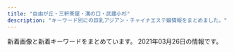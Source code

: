 ```yaml
---
title: "自由が丘・三軒茶屋・溝の口・武蔵小杉"
description: "キーワード別にの巨乳アジアン・チャイナエステ嬢情報をまとめました。"
---
```


新着画像と新着キーワードをまとめています。
2021年03月26日の情報です。

<DmmAffiliateIns />
<KeywordTable
  shops={
    [
    {
        "img_links": [
            "http://annex-jp.info/images/nana.jpg",
            "http://annex-jp.info/images/mayumi.jpg",
            "http://annex-jp.info/images/kp-info.jpg",
            "http://annex-jp.info/images/yoho.jpg",
            "http://www.annex-jp.info/i/img/mari.jpg",
            "http://www.annex-jp.info/i/img/mayumi.jpg",
            "http://annex-jp.info/images/info.png",
            "http://annex-jp.info/images/sayuri.jpg",
            "http://annex-jp.info/images/mari.jpg",
            "http://www.annex-jp.info/i/img/nana.jpg",
            "http://annex-jp.info/images/riri.jpg",
            "http://www.annex-jp.info/i/img/riri.jpg",
            "http://www.annex-jp.info/i/img/sayuri.jpg",
            "http://www.annex-jp.info/i/img/yoho.jpg"
        ],
        "name": "\u305f\u3093\u307d\u307d",
        "keywords": {},
        "url": "http://annex-jp.info/",
        "station": "\u81ea\u7531\u304c\u4e18\u99c5\u5317\u53e3"
    },
    {
        "station": "\u81ea\u7531\u304c\u4e18\u99c5\u5317\u53e3",
        "url": "http://www.es-flower.link/",
        "keywords": {},
        "name": "\u6625\u306e\u604b",
        "img_links": [
            "http://www.es-flower.link/images/rec2.jpg",
            "http://www.es-flower.link/sp/images/newsb.png",
            "http://www.es-flower.link/sp/images/rec1.jpg",
            "http://www.es-flower.link/sp/images/top.jpg",
            "http://www.es-flower.link/sp/images/rec2.jpg",
            "http://www.es-flower.link/sp/img/koyuki1.jpg",
            "http://www.es-flower.link/sp/img/arisa1.jpg",
            "http://www.es-flower.link/img/arisa1.jpg",
            "http://www.es-flower.link/img/nene1.jpg",
            "http://www.es-flower.link/sp/images/sys2.jpg",
            "http://www.es-flower.link/images/ta.jpg",
            "http://www.es-flower.link/sp/images/pc.jpg",
            "http://www.es-flower.link/sp/images/footer.jpg",
            "http://www.es-flower.link/images/sm.jpg",
            "http://www.es-flower.link/sp/images/interior_t.jpg",
            "http://www.es-flower.link/images/5.jpg",
            "http://www.es-flower.link/sp/images/tel.jpg",
            "http://www.es-flower.link/sp/menu/top.jpg",
            "http://www.es-flower.link/images/4.jpg",
            "http://www.es-flower.link/sp/images/time.jpg",
            "http://www.es-flower.link/images/rec1.png",
            "http://www.es-flower.link/images/1.jpg",
            "http://www.es-flower.link/images/sys.png",
            "http://www.es-flower.link/img/mizuki1.jpg",
            "http://www.es-flower.link/sp/images/sisu_t.jpg",
            "http://www.es-flower.link/sp/img/yuyu1.jpg",
            "http://www.es-flower.link/sp/images/rec3.jpg",
            "http://www.es-flower.link/sp/images/sys1.jpg",
            "http://www.es-flower.link/sp/images/int1.jpg",
            "http://www.es-flower.link/sp/menu/interior.jpg",
            "http://www.es-flower.link/sp/img/mizuki1.jpg",
            "http://www.es-flower.link/images/7.jpg",
            "http://www.es-flower.link/sp/img/huyumi1.jpg",
            "http://www.es-flower.link/images/mobile.jpg",
            "http://www.es-flower.link/images/news.jpg",
            "http://www.es-flower.link/sp/menu/staff.jpg",
            "http://www.es-flower.link/sp/images/staff_t.jpg",
            "http://www.es-flower.link/images/3.jpg",
            "http://www.es-flower.link/sp/img/yume1.jpg",
            "http://www.es-flower.link/img/yuyu1.jpg",
            "http://www.es-flower.link/sp/images/ac1.jpg",
            "http://www.es-flower.link/sp/images/2.jpg",
            "http://www.es-flower.link/images/2.jpg",
            "http://www.es-flower.link/sp/images/7.jpg",
            "http://www.es-flower.link/img/yume1.jpg",
            "http://www.es-flower.link/sp/images/6.jpg",
            "http://www.es-flower.link/images/int2.png",
            "http://www.es-flower.link/sp/images/3.jpg",
            "http://www.es-flower.link/images/int1.png",
            "http://www.es-flower.link/sp/images/1.jpg",
            "http://www.es-flower.link/img/huyumi1.jpg",
            "http://www.es-flower.link/images/head.jpg",
            "http://www.es-flower.link/sp/images/4.jpg",
            "http://www.es-flower.link/sp/images/5.jpg",
            "http://www.es-flower.link/img/koyuki1.jpg",
            "http://www.es-flower.link/images/6.jpg",
            "http://www.es-flower.link/images/staff_t.jpg",
            "http://www.es-flower.link/sp/img/nene1.jpg",
            "http://www.es-flower.link/images/info.jpg",
            "http://www.es-flower.link/sp/images/news.jpg",
            "http://www.es-flower.link/sp/images/sys3.jpg",
            "http://www.es-flower.link/sp/images/sisu.jpg",
            "http://www.es-flower.link/sp/images/int2.jpg",
            "http://www.es-flower.link/sp/images/head.png",
            "http://www.es-flower.link/images/interior_t.jpg"
        ]
    },
    {
        "img_links": [
            "http://aosora.work/images/staff_t.png",
            "http://aosora.work/img/momo1.jpg",
            "http://aosora.work/images/2.jpg",
            "http://aosora.work/images/s2.jpg",
            "http://aosora.work/images/mobile.png",
            "http://aosora.work/images/interior_t.png",
            "http://aosora.work/staff/karen.jpg",
            "http://aosora.work/images/5.jpg",
            "http://aosora.work/img/sora2.jpg",
            "http://aosora.work/images/1.jpg",
            "http://aosora.work/images/s1.jpg",
            "http://aosora.work/staff/sora.jpg",
            "http://aosora.work/images/4.jpg",
            "http://aosora.work/img/momo2.jpg",
            "http://aosora.work/staff/momo.jpg",
            "http://aosora.work/images/3.jpg",
            "http://aosora.work/staff/yu.jpg",
            "http://aosora.work/img/karen2.jpg",
            "http://aosora.work/img/yu2.jpg",
            "http://aosora.work/img/sora1.jpg",
            "http://aosora.work/img/yu1.jpg",
            "http://aosora.work/images/sys3.png",
            "http://aosora.work/images/int1.png",
            "http://aosora.work/img/karen1.jpg",
            "http://aosora.work/images/int2.png",
            "http://aosora.work/images/head.jpg",
            "http://aosora.work/images/sys2.jpg",
            "http://aosora.work/images/s1.png",
            "http://aosora.work/staff/hina.jpg",
            "http://aosora.work/images/sys1.jpg",
            "http://aosora.work/images/news.png",
            "http://aosora.work/img/hina1.jpg",
            "http://aosora.work/img/hina2.jpg"
        ],
        "station": "\u4e09\u8ed2\u8336\u5c4b\u99c5\u5357\u53e3",
        "url": "http://aosora.work/",
        "name": "\u9752\u7a7a",
        "keywords": {}
    },
    {
        "img_links": [
            "http://ms-rlx.com/img/access/road01.jpg",
            "http://ms-rlx.com/img/access/road03.jpg",
            "http://ms-rlx.com/img/msgbtn.png",
            "http://ms-rlx.com/staff/momo/01.jpg",
            "http://ms-rlx.com/staff/ruri/01mb.jpg",
            "http://ms-rlx.com/i/files/homeimg.jpg",
            "http://ms-rlx.com/img/ttl_concept.png",
            "http://ms-rlx.com/img/ttl_tnew.png",
            "http://ms-rlx.com/staff/sachan/01mb.jpg",
            "http://ms-rlx.com/img/access/road02.jpg",
            "http://ms-rlx.com/staff/sachan/01.jpg",
            "http://ms-rlx.com/pic/head.png",
            "http://ms-rlx.com/img/ttl_rec.png",
            "http://ms-rlx.com/staff/milk/01.jpg",
            "http://ms-rlx.com/img/ttl_mobile.png",
            "http://ms-rlx.com/staff/ringo/01.jpg",
            "http://ms-rlx.com/img/youtube.jpg",
            "http://ms-rlx.com/staff/ringo/01mb.jpg",
            "http://ms-rlx.com/staff/momo/01mb.jpg",
            "http://ms-rlx.com/staff/ruri/01.jpg",
            "http://ms-rlx.com/img/att.png",
            "http://ms-rlx.com/staff/milk/01mb.jpg",
            "http://ms-rlx.com/img/ttl_staff.png"
        ],
        "station": "\u81ea\u7531\u304c\u4e18\u99c5\u5357\u53e3",
        "url": "http://ms-rlx.com/",
        "name": "\u697d\u697d\u5c4b",
        "keywords": {
            "C": 14
        }
    },
    {
        "name": "\u82b1\u6c34\u6728",
        "station": "\u4e09\u8ed2\u8336\u5c4b\u99c5\u5317\u53e3B",
        "url": "http://www.hanamizuki.esturl.com/",
        "keywords": {
            "C": 18,
            "85": 2,
            "D": 2,
            "87": 2,
            "86": 2,
            "88": 2
        },
        "img_links": [
            "http://www.hanamizuki.esturl.com/files/003.jpg",
            "http://www.hanamizuki.esturl.com/files/003-02.jpg",
            "http://www.hanamizuki.esturl.com/files/001.jpg",
            "http://www.hanamizuki.esturl.com/files/002-02.jpg",
            "http://www.hanamizuki.esturl.com/files/004-02.jpg",
            "http://www.hanamizuki.esturl.com/files/002.jpg",
            "http://www.hanamizuki.esturl.com/img/btn_side_mobile.jpg",
            "http://www.hanamizuki.esturl.com/img/goback.jpg",
            "http://www.hanamizuki.esturl.com/files/001-02.jpg",
            "http://www.hanamizuki.esturl.com/img/ttl_news.png",
            "http://www.hanamizuki.esturl.com/img/pickup.jpg",
            "http://www.hanamizuki.esturl.com/img/btn_blog.png",
            "http://www.hanamizuki.esturl.com/img/tel.png",
            "http://www.hanamizuki.esturl.com/img/ttl_info.png",
            "http://www.hanamizuki.esturl.com/files/004.jpg"
        ]
    },
    {
        "url": "http://tanoshii.jpn.mn/",
        "img_links": [],
        "name": "\u697d\u3057\u3044",
        "keywords": {},
        "station": "\u4e8c\u5b50\u7389\u5ddd\u99c5\u897f\u53e3"
    },
    {
        "url": "http://www.miyuki.es-relax.info/",
        "img_links": [
            "http://www.miyuki.es-relax.info/images/sp02.jpg",
            "http://www.miyuki.es-relax.info/gals/nana1.jpg",
            "http://www.miyuki.es-relax.info/images/sp03.jpg",
            "http://www.miyuki.es-relax.info/images/kp01.jpg",
            "http://www.miyuki.es-relax.info/gals/yuki1.jpg",
            "http://www.miyuki.es-relax.info/images/yoyaku.png",
            "http://www.miyuki.es-relax.info/images/sp01.jpg",
            "http://www.miyuki.es-relax.info/images/info4.jpg",
            "http://www.miyuki.es-relax.info/gals/yuri1.jpg",
            "http://www.miyuki.es-relax.info/images/info1.jpg",
            "http://www.miyuki.es-relax.info/images/info3.jpg",
            "http://www.miyuki.es-relax.info/images/info2.jpg"
        ],
        "station": "\u5927\u5ca1\u5c71\u99c5",
        "name": "\u30de\u30c3\u30b5\u30fc\u30b8\u306e\u66d9",
        "keywords": {}
    },
    {
        "img_links": [
            "http://www.brilliance.mesthe.com/files/003.jpg",
            "http://www.brilliance.mesthe.com/files/002.jpg",
            "http://www.brilliance.mesthe.com/images/s2.jpg",
            "http://www.brilliance.mesthe.com/images/shop/shop02.jpg",
            "http://www.brilliance.mesthe.com/images/s1.jpg",
            "http://www.brilliance.mesthe.com/images/shop/shop03.jpg",
            "http://www.brilliance.mesthe.com/files/003-03.jpg",
            "http://www.brilliance.mesthe.com/images/service.png",
            "http://www.brilliance.mesthe.com/images/infotiao1.jpg",
            "http://www.brilliance.mesthe.com/files/002-02.jpg",
            "http://www.brilliance.mesthe.com/files/004-03.jpg",
            "http://www.brilliance.mesthe.com/images/zi_staff.png",
            "http://www.brilliance.mesthe.com/files/004.jpg",
            "http://www.brilliance.mesthe.com/files/001-03.jpg",
            "http://www.brilliance.mesthe.com/images/s3.jpg",
            "http://www.brilliance.mesthe.com/files/005-03.jpg",
            "http://www.brilliance.mesthe.com/images/tel.png",
            "http://www.brilliance.mesthe.com/images/shop/shop04.jpg",
            "http://www.brilliance.mesthe.com/files/002-03.jpg",
            "http://www.brilliance.mesthe.com/files/003-02.jpg",
            "http://www.brilliance.mesthe.com/images/new3.png",
            "http://www.brilliance.mesthe.com/files/005-02.jpg",
            "http://www.brilliance.mesthe.com/files/005.jpg",
            "http://www.brilliance.mesthe.com/images/new1.png",
            "http://www.brilliance.mesthe.com/images/main_top.png",
            "http://www.brilliance.mesthe.com/images/maga.jpg",
            "http://www.brilliance.mesthe.com/images/main_bottom.png",
            "http://www.brilliance.mesthe.com/files/004-02.jpg",
            "http://www.brilliance.mesthe.com/files/001-02.jpg",
            "http://www.brilliance.mesthe.com/images/shop/shop01.jpg",
            "http://www.brilliance.mesthe.com/images/xian.png",
            "http://www.brilliance.mesthe.com/files/001.jpg",
            "http://www.brilliance.mesthe.com/images/zi_massage.png",
            "http://www.brilliance.mesthe.com/images/pick.png"
        ],
        "keywords": {
            "C": 2,
            "D": 3,
            "87": 1,
            "86": 2,
            "85": 2
        },
        "station": "\u4e09\u8ed2\u8336\u5c4b\u99c5\u4e16\u7530\u8c37\u901a\u308a\u53e3",
        "url": "http://www.brilliance.mesthe.com/",
        "name": "\u30d6\u30ea\u30ea\u30a2\u30f3\u30b9"
    },
    {
        "name": "\u5fc3\u697d",
        "url": "http://ms-shinraku.com/",
        "keywords": {
            "C": 2
        },
        "img_links": [
            "http://ms-shinraku.com/staff/momoka/01.jpg",
            "http://ms-shinraku.com/staff/kanako/01.jpg",
            "http://ms-shinraku.com/staff/ran/01.jpg",
            "http://ms-shinraku.com/img/ttl_staff.png",
            "http://ms-shinraku.com/i/files/homeimg.jpg",
            "http://ms-shinraku.com/staff/yuki/01.jpg",
            "http://ms-shinraku.com/pic/topimg2.jpg",
            "http://ms-shinraku.com/staff/ayumi/01.jpg",
            "http://ms-shinraku.com/img/foot.png",
            "http://ms-shinraku.com/pic/topimg1.jpg",
            "http://ms-shinraku.com/staff/mari/01.jpg",
            "http://ms-shinraku.com/pic/head.jpg"
        ],
        "station": "\u5b66\u82b8\u5927\u5b66\u99c5\u6771\u53e3"
    },
    {
        "url": "https://fy.uouono.com",
        "img_links": [],
        "station": "\u4e8c\u5b50\u7389\u5ddd\u99c5",
        "name": "For You",
        "keywords": {}
    },
    {
        "name": "\u60a0",
        "keywords": {},
        "img_links": [
            "http://in-esthe.com/you/images/p-3.jpg",
            "http://in-esthe.com/you/images/r-2.jpg",
            "http://in-esthe.com/you/images/p-5.jpg",
            "http://in-esthe.com/you/images/r-1.jpg",
            "http://in-esthe.com/you/images/mo.png",
            "http://in-esthe.com/you/images/p-0.jpg",
            "http://in-esthe.com/you/images/p-10.jpg",
            "http://cdn.dino-es.com/images/logo/468x60DinoEs.png",
            "http://in-esthe.com/you/images/p-11.jpg",
            "http://in-esthe.com/you/images/botton.jpg",
            "http://in-esthe.com/you/images/p-9.jpg",
            "http://in-esthe.com/you/images/p-4.jpg",
            "http://in-esthe.com/you/images/fla.jpg",
            "http://in-esthe.com/you/images/p-8.jpg",
            "http://in-esthe.com/you/images/p-7.jpg"
        ],
        "url": "http://in-esthe.com/you/",
        "station": "\u5b66\u82b8\u5927\u5b66\u99c5\u6771\u53e3"
    },
    {
        "name": "Sweet",
        "url": "http://www.wqiowaz.site/",
        "keywords": {
            "94": 4,
            "F": 4,
            "D": 3,
            "84": 2,
            "86": 1
        },
        "station": "\u7528\u8cc0\u99c5\u6771\u53e3",
        "img_links": [
            "http://www.wqiowaz.site/uploads/200629/1-200629103104120.jpg",
            "http://www.wqiowaz.site/picture/foot01.jpg",
            "http://www.wqiowaz.site/uploads/201008/1-20100Q5550EL.jpg",
            "http://www.wqiowaz.site/picture/call.png",
            "http://www.wqiowaz.site/uploads/200914/1-200914164443K1.jpg",
            "http://www.wqiowaz.site/uploads/201008/1-20100Q55522V7.jpg",
            "http://www.wqiowaz.site/uploads/200630/1-200630094H5294.jpg",
            "http://www.wqiowaz.site/picture/m-top003.jpg",
            "http://www.wqiowaz.site/picture/cam-01.jpg",
            "http://www.wqiowaz.site/picture/m-top004.jpg",
            "http://www.wqiowaz.site/picture/m-head01.jpg",
            "http://www.wqiowaz.site/uploads/200630/1-200630094K4325.jpg",
            "http://www.wqiowaz.site/uploads/200914/1-20091416442NT.jpg",
            "http://www.wqiowaz.site/uploads/201008/1-20100Q5541T55.jpg",
            "http://www.wqiowaz.site/uploads/200629/1-200629103204442.jpg",
            "http://www.wqiowaz.site/uploads/200629/1-200629103142X4.jpg",
            "http://www.wqiowaz.site/uploads/201008/1-20100Q55403531.jpg"
        ]
    },
    {
        "keywords": {},
        "url": "http://chishituyop.xyz/",
        "img_links": [
            "http://chishituyop.xyz/style/images/index-miru_18.jpg",
            "http://chishituyop.xyz/style/images/t4.jpg",
            "http://chishituyop.xyz/style/images/sys.jpg",
            "http://chishituyop.xyz/style/images/nav-sys.jpg",
            "http://chishituyop.xyz/uploads/210317/1-21031GI93YC.jpg",
            "http://chishituyop.xyz/style/images/t3.png",
            "http://chishituyop.xyz/uploads/201229/1-201229152000Y5.jpg",
            "http://chishituyop.xyz/style/images/s-bian.png",
            "http://chishituyop.xyz/style/images/index-miru_03.jpg",
            "http://chishituyop.xyz/uploads/210317/1-21031GJ016101.jpg",
            "http://chishituyop.xyz/style/images/t6.jpg",
            "http://chishituyop.xyz/uploads/210317/1-21031GI954635.jpg",
            "http://chishituyop.xyz/style/images/nav2-sta.png",
            "http://chishituyop.xyz/style/images/t2.png",
            "http://chishituyop.xyz/style/images/index-miru_06.jpg"
        ],
        "name": "\u8d64\u30d0\u30e9",
        "station": "\u4e8c\u5b50\u7389\u5ddd\u99c5\u897f\u53e3"
    },
    {
        "url": "http://www.esthe.esraku.com/",
        "keywords": {
            "86": 8,
            "D": 32,
            "E": 8,
            "88": 8,
            "91": 8,
            "85": 8,
            "87": 8
        },
        "station": "\u4e09\u8ed2\u8336\u5c4b\u99c5\u5357\u53e3",
        "img_links": [
            "http://www.esthe.esraku.com/files/005.jpg",
            "http://www.esthe.esraku.com/images/s_news.png",
            "http://www.esthe.esraku.com/files/001.jpg",
            "http://www.esthe.esraku.com/files/003.jpg",
            "http://www.esthe.esraku.com/files/004.jpg",
            "http://www.esthe.esraku.com/files/002.jpg",
            "http://www.esthe.esraku.com/images/s_pickup.png",
            "http://www.esthe.esraku.com/images/slider-img001.jpg",
            "http://www.esthe.esraku.com/images/slider-img002.jpg",
            "http://www.esthe.esraku.com/images/m6.jpg",
            "http://www.esthe.esraku.com/images/s_message.png",
            "http://www.esthe.esraku.com/images/m4.jpg",
            "http://www.esthe.esraku.com/images/m1.jpg",
            "http://www.esthe.esraku.com/images/m2.jpg",
            "http://www.esthe.esraku.com/images/s_top_therapist.png",
            "http://www.esthe.esraku.com/images/m3.jpg"
        ],
        "name": "\u53f0\u6e7e\u30a8\u30b9\u30c6"
    },
    {
        "img_links": [
            "http://treat-msg.com/staff/saki/01mb.jpg",
            "http://treat-msg.com/staff/riri/01mb.jpg",
            "http://treat-msg.com/staff/noa/01mb.jpg",
            "http://treat-msg.com/img/access/road1.jpg",
            "http://treat-msg.com/img/access/roaddm.png",
            "http://treat-msg.com/img/access/road4.jpg",
            "http://treat-msg.com/img/head.png",
            "http://treat-msg.com/staff/miyo/01mb.jpg",
            "http://treat-msg.com/staff/riri/01.jpg",
            "http://treat-msg.com/img/shop/msg.png",
            "http://treat-msg.com/staff/rumi/01mb.jpg",
            "http://treat-msg.com/img/access/road6.jpg",
            "http://treat-msg.com/staff/chinatu/01.jpg",
            "http://treat-msg.com/staff/mei/01mb.jpg",
            "http://treat-msg.com/staff/miyo/01.jpg",
            "http://treat-msg.com/staff/noa/01.jpg",
            "http://treat-msg.com/img/mainhd.jpg",
            "http://treat-msg.com/img/ttl_staff.jpg",
            "http://treat-msg.com/img/access/road5.jpg",
            "http://treat-msg.com/img/mainft.jpg",
            "http://treat-msg.com/img/access/road2.jpg",
            "http://treat-msg.com/staff/kaori/01mb.jpg",
            "http://treat-msg.com/staff/rumi/01.jpg",
            "http://treat-msg.com/img/access/road3.jpg",
            "http://treat-msg.com/img/foot.png",
            "http://treat-msg.com/staff/mei/01.jpg",
            "http://treat-msg.com/staff/saki/01.jpg",
            "http://treat-msg.com/pic/corona.jpg",
            "http://treat-msg.com/staff/chinatu/01mb.jpg",
            "http://treat-msg.com/staff/kaori/01.jpg"
        ],
        "url": "http://treat-msg.com/",
        "name": "\u5b89\u5fc3\u5802",
        "station": "\u99d2\u6ca2\u5927\u5b66\u99c5\u99d2\u6ca2\u516c\u5712\u53e3",
        "keywords": {}
    },
    {
        "img_links": [
            "http://www.mikaeribijin.esturl.com/files/003-02.jpg",
            "http://www.mikaeribijin.esturl.com/images/shop/shop04.jpg",
            "http://www.mikaeribijin.esturl.com/images/mobile.png",
            "http://www.mikaeribijin.esturl.com/files/001-02.jpg",
            "http://www.mikaeribijin.esturl.com/images/shop/shop01.jpg",
            "http://www.mikaeribijin.esturl.com/files/003.jpg",
            "http://www.mikaeribijin.esturl.com/images/information.png",
            "http://www.mikaeribijin.esturl.com/images/girl-z1.jpg",
            "http://www.mikaeribijin.esturl.com/files/001.jpg",
            "http://www.mikaeribijin.esturl.com/files/002.jpg",
            "http://www.mikaeribijin.esturl.com/images/bj3.png",
            "http://www.mikaeribijin.esturl.com/files/002-02.jpg",
            "http://www.mikaeribijin.esturl.com/files/004.jpg",
            "http://www.mikaeribijin.esturl.com/images/line.jpg",
            "http://www.mikaeribijin.esturl.com/images/shop/shop02.jpg",
            "http://www.mikaeribijin.esturl.com/images/link_line.png",
            "http://www.mikaeribijin.esturl.com/images/top_sche.png",
            "http://www.mikaeribijin.esturl.com/images/shop/shop03.jpg",
            "http://www.mikaeribijin.esturl.com/images/staff_line.png",
            "http://www.mikaeribijin.esturl.com/files/004-02.jpg",
            "http://www.mikaeribijin.esturl.com/images/girl-z2.jpg",
            "http://www.mikaeribijin.esturl.com/images/top.png"
        ],
        "name": "\u898b\u8fd4\u308a\u7f8e\u4eba",
        "url": "http://www.mikaeribijin.esturl.com/",
        "keywords": {
            "D": 3,
            "88": 2,
            "87": 2,
            "C": 1
        },
        "station": "\u90fd\u7acb\u5927\u5b66\u99c5"
    },
    {
        "name": "Pink Girl",
        "url": "http://pink.estheya.com/",
        "img_links": [
            "http://pink.estheya.com/css/staff/staff02.jpg",
            "http://pink.estheya.com/css/head.jpg",
            "http://pink.estheya.com/css/top-right002.jpg",
            "http://pink.estheya.com/css/nav/nav-005.jpg",
            "http://pink.estheya.com/css/nav/nav-004.jpg",
            "http://pink.estheya.com/css/nav/nav-006.jpg",
            "http://pink.estheya.com/css/head01.jpg",
            "http://pink.estheya.com/css/staff/staff03.jpg",
            "http://pink.estheya.com/css/nav/nav-001.jpg",
            "http://pink.estheya.com/css/baner.jpg",
            "http://pink.estheya.com/css/staff/staff01.jpg",
            "http://pink.estheya.com/css/osusume02.jpg",
            "http://pink.estheya.com/css/01.jpg",
            "http://pink.estheya.com/css/nav/nav-003.jpg",
            "http://pink.estheya.com/css/nav/nav-002.jpg",
            "http://pink.estheya.com/css/foot-tel.png"
        ],
        "keywords": {
            "92": 1,
            "88": 1,
            "D": 1,
            "E": 2,
            "89": 1
        },
        "station": "\u4e8c\u5b50\u7389\u5ddd\u99c5\u6771\u53e3"
    },
    {
        "img_links": [
            "http://www.jojo.mensnv.com/files/003.jpg",
            "http://www.jojo.mensnv.com/files/006-02.jpg",
            "http://www.jojo.mensnv.com/images/backlistbtn.png",
            "http://www.jojo.mensnv.com/files/002-03.jpg",
            "http://www.jojo.mensnv.com/files/010-03.jpg",
            "http://www.jojo.mensnv.com/images/slider/03.jpg",
            "http://www.jojo.mensnv.com/files/002.jpg",
            "http://www.jojo.mensnv.com/files/007.jpg",
            "http://www.jojo.mensnv.com/files/003-02.jpg",
            "http://www.jojo.mensnv.com/files/003-03.jpg",
            "http://www.jojo.mensnv.com/files/006-03.jpg",
            "http://www.jojo.mensnv.com/files/010.jpg",
            "http://www.jojo.mensnv.com/files/009.jpg",
            "http://www.jojo.mensnv.com/files/014.jpg",
            "http://www.jojo.mensnv.com/files/012-02.jpg",
            "http://www.jojo.mensnv.com/images/showCover.png",
            "http://www.jojo.mensnv.com/files/006.jpg",
            "http://www.jojo.mensnv.com/files/012.jpg",
            "http://www.jojo.mensnv.com/images/coverGirlParts.png",
            "http://www.jojo.mensnv.com/files/009-02.jpg",
            "http://www.jojo.mensnv.com/files/009-03.jpg",
            "http://www.jojo.mensnv.com/images/mobile.jpg",
            "http://www.jojo.mensnv.com/files/005.jpg",
            "http://www.jojo.mensnv.com/files/001.jpg",
            "http://www.jojo.mensnv.com/files/013.jpg",
            "http://www.jojo.mensnv.com/files/007-03.jpg",
            "http://www.jojo.mensnv.com/files/011.jpg",
            "http://www.jojo.mensnv.com/files/005-03.jpg",
            "http://www.jojo.mensnv.com/images/tel.png",
            "http://www.jojo.mensnv.com/files/004-02.jpg",
            "http://www.jojo.mensnv.com/files/013-03.jpg",
            "http://www.jojo.mensnv.com/images/slider/01.jpg",
            "http://www.jojo.mensnv.com/images/slider/02.jpg",
            "http://www.jojo.mensnv.com/files/002-02.jpg",
            "http://www.jojo.mensnv.com/files/014-02.jpg",
            "http://www.jojo.mensnv.com/files/004.jpg",
            "http://www.jojo.mensnv.com/files/007-02.jpg",
            "http://www.jojo.mensnv.com/files/001-03.jpg",
            "http://www.jojo.mensnv.com/files/014-03.jpg",
            "http://www.jojo.mensnv.com/files/011-03.jpg",
            "http://www.jojo.mensnv.com/files/012-03.jpg",
            "http://www.jojo.mensnv.com/files/001-02.jpg",
            "http://www.jojo.mensnv.com/files/004-03.jpg",
            "http://www.jojo.mensnv.com/files/011-02.jpg",
            "http://www.jojo.mensnv.com/files/013-02.jpg",
            "http://www.jojo.mensnv.com/files/005-02.jpg",
            "http://www.jojo.mensnv.com/files/010-02.jpg"
        ],
        "url": "http://www.jojo.mensnv.com/",
        "station": "\u4e09\u8ed2\u8336\u5c4b\u99c5\u5357\u53e3",
        "keywords": {
            "86": 12,
            "84": 6,
            "\u30bb\u30af\u30b7\u30fc": 1,
            "D": 18,
            "C": 3,
            "85": 9,
            "88": 3
        },
        "name": "JoJo"
    },
    {
        "keywords": {},
        "station": "\u81ea\u7531\u304c\u4e18\u99c5\u5317\u53e3",
        "img_links": [
            "http://b-berry.work/images/interior_t.jpg",
            "http://b-berry.work/staff/yuri.jpg",
            "http://b-berry.work/images/2.jpg",
            "http://b-berry.work/images/staff_t.jpg",
            "http://b-berry.work/images/1.jpg",
            "http://b-berry.work/images/3.jpg",
            "http://b-berry.work/images/rec1.jpg",
            "http://b-berry.work/img/yuri1.jpg",
            "http://b-berry.work/images/s1.png",
            "http://b-berry.work/staff/maya.jpg",
            "http://b-berry.work/images/news.jpg",
            "http://b-berry.work/images/int2.jpg",
            "http://b-berry.work/images/int1.jpg",
            "http://b-berry.work/images/rec2.jpg",
            "http://b-berry.work/img/mona1.jpg",
            "http://b-berry.work/images/ac2.jpg",
            "http://b-berry.work/images/ac1.jpg",
            "http://b-berry.work/images/tg.jpg",
            "http://b-berry.work/staff/mona.jpg",
            "http://b-berry.work/images/head.jpg",
            "http://b-berry.work/images/sys.jpg",
            "http://b-berry.work/img/maya1.jpg"
        ],
        "url": "http://b-berry.work/",
        "name": "\u30d6\u30eb\u30fc\u30d9\u30ea\u30fc"
    },
    {
        "station": "\u5b66\u82b8\u5927\u5b66\u99c5\u897f\u53e3",
        "url": "http://clair.work/",
        "img_links": [
            "http://clair.work/images/no_image.jpg",
            "http://clair.work/images/mainvisual_01_s.jpg",
            "http://clair.work/images/recruit/nagare_01.jpg",
            "http://clair.work/images/head_interior.jpg",
            "http://clair.work/images/mainvisual_01.jpg",
            "http://clair.work/images/recruit/point_04.png",
            "http://clair.work/images/head_therapist.jpg",
            "http://clair.work/staff/humi2.jpg",
            "http://clair.work/images/recruit/nagare_05.png",
            "http://clair.work/images/icon_ranking_02.png",
            "http://clair.work/images/recruit/point_09.png",
            "http://clair.work/images/recruit/point_03.png",
            "http://clair.work/images/recruit/nagare_02.jpg",
            "http://clair.work/images/sw_home.png",
            "http://clair.work/images/recruit/req_03.jpg",
            "http://clair.work/images/recruit/point_08.png",
            "http://clair.work/images/recruit/nagare_06.png",
            "http://clair.work/images/icon_ranking_03.png",
            "http://clair.work/images/icon_new.png",
            "http://clair.work/images/icon_ranking_05.png",
            "http://clair.work/images/sw_tel.png",
            "http://clair.work/staff/kasumi1.jpg",
            "http://clair.work/staff/humi1.jpg",
            "http://clair.work/staff/ayaka1.jpg",
            "http://clair.work/images/recruit/nagare_03.jpg",
            "http://clair.work/images/recruit/nagare_07.png",
            "http://clair.work/staff/mayu1.jpg",
            "http://clair.work/images/icon_ranking_04.png",
            "http://clair.work/images/recruit/point_07.png",
            "http://clair.work/images/trigger.jpg",
            "http://clair.work/images/recruit/message_03.png",
            "http://clair.work/images/recruit/point_06.png",
            "http://clair.work/staff/yua1.jpg",
            "http://clair.work/images/mainvisual_02_s.jpg",
            "http://clair.work/images/recruit/point_05.png",
            "http://clair.work/images/recruit/sp_mainvisual.jpg",
            "http://clair.work/images/mainvisual_02.jpg",
            "http://clair.work/images/icon_ranking_01.png"
        ],
        "name": "Clair \uff5e\u30af\u30ec\u30fc\u30eb\uff5e",
        "keywords": {
            "D": 4,
            "C": 4,
            "E": 2
        }
    },
    {
        "url": "http://kagayaki.jpn.cm/",
        "img_links": [
            "http://kagayaki.jpn.cm/images/girl-z2.jpg",
            "http://kagayaki.jpn.cm/images/staff_line.png",
            "http://kagayaki.jpn.cm/images/bj3.png",
            "http://kagayaki.jpn.cm/photos/sites/35/2016/09/637893871729784570.jpg",
            "http://kagayaki.jpn.cm/images/room3.jpg",
            "http://kagayaki.jpn.cm/photos/sites/35/2016/08/staff3.jpg",
            "http://kagayaki.jpn.cm/images/end1.jpg",
            "http://kagayaki.jpn.cm/images/top.jpg",
            "http://kagayaki.jpn.cm/images/room2.jpg",
            "http://kagayaki.jpn.cm/photos/sites/35/2019/09/2019092518230998.jpg",
            "http://kagayaki.jpn.cm/images/room6.jpg",
            "http://kagayaki.jpn.cm/images/room4.jpg",
            "http://kagayaki.jpn.cm/images/mobile.jpg",
            "http://kagayaki.jpn.cm/photos/sites/35/2016/11/12.jpg",
            "http://kagayaki.jpn.cm/photos/sites/35/2016/11/11.jpg",
            "http://kagayaki.jpn.cm/images/girl-z1.jpg",
            "http://kagayaki.jpn.cm/photos/sites/35/2017/11/2017110107513579.jpg",
            "http://kagayaki.jpn.cm/photos/sites/35/2016/08/staff32.jpg",
            "http://kagayaki.jpn.cm/photos/sites/35/2020/10/2020100418535814.jpg",
            "http://kagayaki.jpn.cm/images/room5.jpg",
            "http://kagayaki.jpn.cm/photos/sites/35/2016/11/1.jpg",
            "http://kagayaki.jpn.cm/images/mobile2.jpg",
            "http://kagayaki.jpn.cm/images/staff0.jpg",
            "http://kagayaki.jpn.cm/images/room1.jpg"
        ],
        "name": "\u661f\u306e\u8f1d\u304d",
        "keywords": {
            "84": 1,
            "87": 2,
            "C": 15,
            "E": 1,
            "D": 6,
            "86": 4
        },
        "station": "\u4e09\u8ed2\u8336\u5c4b\u99c5\u5317\u53e3"
    }
]
}
/>
<DmmAffiliateScript />
